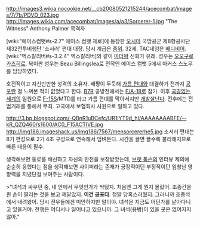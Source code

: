 http://images3.wikia.nocookie.net/__cb20080521215244/acecombat/images/7/7b/PDVD_023.jpg
http://images.wikia.com/acecombat/images/a/a3/Sorcerer-1.jpg
"The Witness" Anthony Palmer
목격자

[wiki:"에이스컴뱃#s-2.7" 에이스 컴뱃 제로]에 등장한 [[오시아]] 국방공군 제8항공사단 제32전투비행단 '소서러' 편대 대장. 당시 계급은 [[중위]]. 32세. TAC네임은 [[베디비어]]. [wiki:"엑스칼리버#s-3.2.4" 엑스칼리버]와 같이 [[아더왕]] 신화가 유래.  성우는 [[오오구로 카즈히로]]. 북미판 성우는 Beau Billingslea로 전작인 에이스 컴뱃 5에서 마커스 스노우를 담당하였다.

호전적이고 자신만만한 성격의 소유자. 배짱이 두둑해 [[가름 편대]]와 대결하기 전까지 [[공포]]란 걸 느껴본 적이 없었다고 한다. [[B7R]] 공방전에서는 [[F/A-18]]로 참가. 이후 [[국경없는 세계]]의 일원으로 [[F-15]]S/MTD를 타고 가름 편대를 막아서지만 [[개발살]]난다. 전후에는 전범거래를 통해서 무죄. 고국에서 보험회사 사원으로 일하고 있다.

http://3.bp.blogspot.com/-QBnR1uBCefc/UR1iYT9d_hI/AAAAAAAABFE/--kR_QZQ460/s1600/AC0_F15ACTIVE.jpg
http://img186.imageshack.us/img186/7567/mensorcererhe5.jpg
소서러 편대는 8기 편성으로 2기 4조 구성으로 연속해서 덤벼든다. 시간을 끌면 끌수록 불리해지므로 빠른 대응이 필수.

생각해보면 동료를 배신하고 자신의 안전을 보장받았는데, [[브랫 톰슨]]의 인터뷰 제의에 순순히 응했다는 점을 생각해보면 사이퍼라는 존재가 긍정적이던 부정적이던 엄청난 영향력을 지녔단걸 보여주는 사람이다.

>"녀석과 싸우던 중, 내 안에서 무엇인가가 싹텄지. 처음엔 그게 뭔지 몰랐어. 조종간을 쥔 손이 떨리는 것을 보고 깨달았지. '''이건 공포다'''. 정말 당혹스러웠지. 그러니까 조종석에서 내려왔어. 당시 전우들에겐 미안하지만 말이야. 녀석은 지금도 어딘가를 날아다니고 있을거야. 전쟁은 어디서나 일어나고 있으니까. 그 녀석(용병)이 있을 곳은 없어지지 않아."
